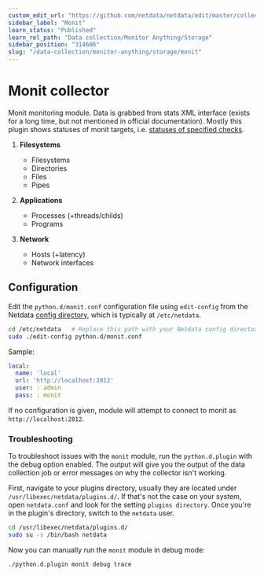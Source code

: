 ```yaml
---
custom_edit_url: "https://github.com/netdata/netdata/edit/master/collectors/python.d.plugin/monit/README.md"
sidebar_label: "Monit"
learn_status: "Published"
learn_rel_path: "Data collection/Monitor Anything/Storage"
sidebar_position: "314686"
slug: "/data-collection/monitor-anything/storage/monit"
---
```



# Monit collector

Monit monitoring module. Data is grabbed from stats XML interface (exists for a long time, but not mentioned in official
documentation). Mostly this plugin shows statuses of monit targets, i.e.
[statuses of specified checks](https://mmonit.com/monit/documentation/monit.html#Service-checks).

1. **Filesystems**

    - Filesystems
    - Directories
    - Files
    - Pipes

2. **Applications**

    - Processes (+threads/childs)
    - Programs

3. **Network**

    - Hosts (+latency)
    - Network interfaces

## Configuration

Edit the `python.d/monit.conf` configuration file using `edit-config` from the
Netdata [config directory](/docs/getting-started/manage-and-configure/configuration), which is typically
at `/etc/netdata`.

```bash
cd /etc/netdata   # Replace this path with your Netdata config directory, if different
sudo ./edit-config python.d/monit.conf
```

Sample:

```yaml
local:
  name: 'local'
  url: 'http://localhost:2812'
  user: : admin
  pass: : monit
```

If no configuration is given, module will attempt to connect to monit as `http://localhost:2812`.




### Troubleshooting

To troubleshoot issues with the `monit` module, run the `python.d.plugin` with the debug option enabled. The 
output will give you the output of the data collection job or error messages on why the collector isn't working.

First, navigate to your plugins directory, usually they are located under `/usr/libexec/netdata/plugins.d/`. If that's 
not the case on your system, open `netdata.conf` and look for the setting `plugins directory`. Once you're in the 
plugin's directory, switch to the `netdata` user.

```bash
cd /usr/libexec/netdata/plugins.d/
sudo su -s /bin/bash netdata
```

Now you can manually run the `monit` module in debug mode:

```bash
./python.d.plugin monit debug trace
```

